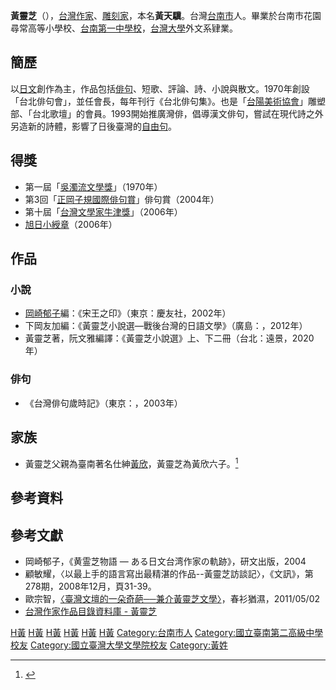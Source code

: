 '''黃靈芝'''（{{bd|1928年|6月20日|2016年|3月12日|H黃}}），[[台灣|台灣]][[作家|作家]]、[[雕刻家|雕刻家]]，本名'''黃天驥'''。台灣[[台南市|台南市]]人。畢業於台南市花園尋常高等小學校、[[國立台南第二高級中學|台南第一中學校]]，[[台灣大學|台灣大學]]外文系肄業。

== 簡歷 ==
以[[日文|日文]]創作為主，作品包括[[俳句|俳句]]、短歌、評論、詩、小說與散文。1970年創設「台北俳句會」，並任會長，每年刊行《台北俳句集》。也是「[[台陽美術協會|台陽美術協會]]」雕塑部、「台北歌壇」的會員。1993開始推廣灣俳，倡導漢文俳句，嘗試在現代詩之外另造新的詩體，影響了日後臺灣的[[自由句|自由句]]。

== 得獎 ==
*第一屆「[[吳濁流文學獎|吳濁流文學獎]]」（1970年）
*第3回「[[正岡子規國際俳句賞|正岡子規國際俳句賞]]」俳句賞（2004年）
*第十屆「[[台灣文學家牛津獎|台灣文學家牛津獎]]」（2006年）
*[[旭日章|旭日小綬章]]（2006年）

== 作品 ==

===小說===
*[[岡崎郁子|岡崎郁子]]編：《宋王之印》（東京：慶友社，2002年）
*下岡友加編：《黃靈芝小說選―戰後台灣的日語文學》（廣島：{{link-jp|溪水社|溪水社}}，2012年）
*黃靈芝著，阮文雅編譯：《黃靈芝小說選》上、下二冊（台北：遠景，2020年）

===俳句===
*《台灣俳句歲時記》（東京：{{link-jp|言叢社|言叢社}}，2003年）

==家族==
* 黃靈芝父親為臺南著名仕紳[[黃欣_(臺灣)|黃欣]]，黃靈芝為黃欣六子。<ref name=總>{{cite book |author=[[陳柔縉|陳柔縉]]著|title=《總統的親戚：揭開台灣權貴家族的臍帶與裙帶關係》 |date=2011年6月二版一刷 |publisher=時報出版 |location=臺北 |isbn= 957-13-2970-3}}</ref>{{rp|316-317}}

==參考資料==
{{reflist|2}}

== 參考文獻 ==
*岡崎郁子，《黄霊芝物語 ― ある日文台湾作家の軌跡》，研文出版，2004
*顧敏耀，〈以最上手的語言寫出最精湛的作品--黃靈芝訪談記〉，《文訊》，第278期，2008年12月，頁31-39。
*歐宗智，[http://blog.udn.com/ccpou/5161087 〈臺灣文壇的一朵奇葩──兼介黃靈芝文學〉]，春衫猶濕，2011/05/02
*[https://db.nmtl.gov.tw/Site4/s6/writerinfo?id=1934 台灣作家作品目錄資料庫 - 黃靈芝]

[[Category:台灣詩人|H黃]]
[[Category:臺灣男性小說家|H黃]]
[[Category:台灣日語文學作家|H黃]]
[[Category:台灣兒童文學家|H黃]]
[[Category:台灣雕塑家|H黃]]
[[Category:旭日小綬章獲得者|H黃]]
[[Category:台南市人|Category:台南市人]]
[[Category:國立臺南第二高級中學校友|Category:國立臺南第二高級中學校友]]
[[Category:國立臺灣大學文學院校友|Category:國立臺灣大學文學院校友]]
[[Category:黃姓|Category:黃姓]]